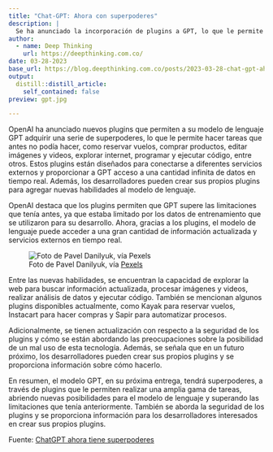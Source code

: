 ```yaml
---
title: "Chat-GPT: Ahora con superpoderes"
description: |
  Se ha anunciado la incorporación de plugins a GPT, lo que le permite tener acceso a una gran variedad de servicios externos. Esto permite que los modelos de lenguaje, como GPT, superen las limitaciones de los datos de entrenamiento utilizados. Ahora, GPT tendrá acceso a servicios fiscales, reservas de vuelos, creación de automatizaciones y mucho más.
author:
  - name: Deep Thinking 
    url: https://deepthinking.com.co/
date: 03-28-2023
base_url: https://blog.deepthinking.com.co/posts/2023-03-28-chat-gpt-ahora-con-superpoderes/
output:
  distill::distill_article:
    self_contained: false
preview: gpt.jpg

---
```


OpenAI ha anunciado nuevos plugins que permiten a su modelo de lenguaje GPT adquirir una serie de superpoderes, lo que le permite hacer tareas que antes no podía hacer, como reservar vuelos, comprar productos, editar imágenes y videos, explorar internet, programar y ejecutar código, entre otros. Estos plugins están diseñados para conectarse a diferentes servicios externos y proporcionar a GPT acceso a una cantidad infinita de datos en tiempo real. Además, los desarrolladores pueden crear sus propios plugins para agregar nuevas habilidades al modelo de lenguaje.

OpenAI destaca que los plugins permiten que GPT supere las limitaciones que tenía antes, ya que estaba limitado por los datos de entrenamiento que se utilizaron para su desarrollo. Ahora, gracias a los plugins, el modelo de lenguaje puede acceder a una gran cantidad de información actualizada y servicios externos en tiempo real.

![Foto de Pavel Danilyuk, vía [Pexels](https://www.pexels.com)](gpt.jpg)


Entre las nuevas habilidades, se encuentran la capacidad de explorar la web para buscar información actualizada, procesar imágenes y videos, realizar análisis de datos y ejecutar código. También se mencionan algunos plugins disponibles actualmente, como Kayak para reservar vuelos, Instacart para hacer compras y Sapir para automatizar procesos.

Adicionalmente, se tienen actualización con respecto a la seguridad de los plugins y cómo se están abordando las preocupaciones sobre la posibilidad de un mal uso de esta tecnología. Además, se señala que en un futuro próximo, los desarrolladores pueden crear sus propios plugins y se proporciona información sobre cómo hacerlo.

En resumen, el modelo GPT, en su próxima entrega, tendrá superpoderes, a través de plugins que le permiten realizar una amplia gama de tareas, abriendo nuevas posibilidades para el modelo de lenguaje y superando las limitaciones que tenía anteriormente. También se aborda la seguridad de los plugins y se proporciona información para los desarrolladores interesados en crear sus propios plugins.

Fuente: [ChatGPT ahora tiene superpoderes](https://youtu.be/OC888STwrlU)

